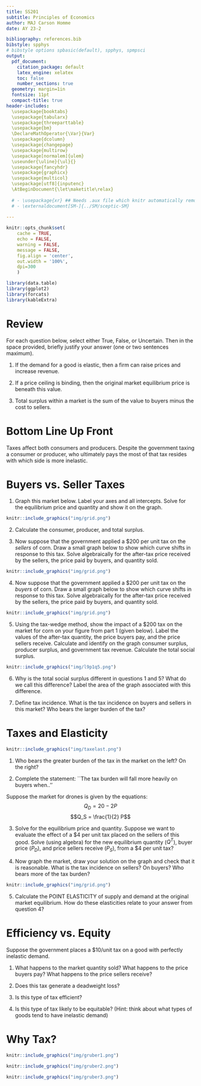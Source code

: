 ```yaml
---
title: SS201
subtitle: Principles of Economics
author: MAJ Carson Homme
date: AY 23-2

bibliography: references.bib
bibstyle: spphys
# bibstyle options spbasic(default), spphys, spmpsci
output:
  pdf_document:
    citation_package: default
    latex_engine: xelatex
    toc: false
    number_sections: true
  geometry: margin=1in
  fontsize: 11pt
  compact-title: true
header-includes: 
  \usepackage{booktabs}
  \usepackage{tabularx}
  \usepackage{threeparttable}
  \usepackage{bm}
  \DeclareMathOperator{\Var}{Var}
  \usepackage{dcolumn}
  \usepackage{changepage}
  \usepackage{multirow}
  \usepackage[normalem]{ulem}
  \useunder{\uline}{\ul}{}
  \usepackage{fancyhdr}
  \usepackage{graphicx}
  \usepackage{multicol}
  \usepackage[utf8]{inputenc}
  \AtBeginDocument{\let\maketitle\relax}
  
  # - \usepackage{xr} ## Needs .aux file which knitr automatically removes
  # - \externaldocument[SM-]{../SM/sceptic-SM}
  
---
```


```r
knitr::opts_chunk$set(
	cache = TRUE, 
	echo = FALSE, 
	warning = FALSE,
	message = FALSE,
	fig.align = 'center',
	out.width = '100%',
	dpi=300
	)
```

```r
library(data.table)
library(ggplot2)
library(forcats)
library(kableExtra)
```


\fancyhf{}
\begin{center}
    \Large
    \textbf{
    \textit{SS201: Principles of Economics} \\ 
    AY 23-2 \\ 
    }
    Lesson 9: Taxes
\end{center}
\fancyfoot[C]{\thepage}

# Review {#sec:review}

For each question below, select either True, False, or Uncertain. Then in the space provided, briefly justify your answer (one or two sentences maximum).


\begin{center}
True \hspace{3cm} False \hspace{3cm} Uncertain
\end{center}

1. If the demand for a good is elastic, then a firm can raise prices and increase revenue.

  \vspace{3cm}

\begin{center}
True \hspace{3cm} False \hspace{3cm} Uncertain
\end{center}

2. If a price ceiling is binding, then the original market equilibrium price is beneath this value.

  \vspace{3cm}

\begin{center}
True \hspace{3cm} False \hspace{3cm} Uncertain
\end{center}

3. Total surplus within a market is the sum of the value to buyers minus the cost to sellers.

  \vspace{3cm}

\pagebreak

# Bottom Line Up Front {#sec:bluf}
Taxes affect both consumers and producers. Despite the government taxing a consumer or producer, who ultimately pays the most of that tax resides with which side is more inelastic.

# Buyers vs. Seller Taxes {#sec:bstax}

\hspace{0.5cm}  \begin{minipage}[t]{0.55\textwidth}
    \vspace{0pt}
Joseph Cooper is a former NASA pilot that now owns and operates a corn farm. He models the market for corn with the equations:
    
$$Q_D = 1300-P$$
$$Q_S = -300+P$$
\end{minipage}
\hfill
\begin{minipage}[t]{0.35\textwidth}
    \vspace{0pt}
    \centering
    \includegraphics[width=\linewidth]{img/interstellar.png}
\end{minipage}

\vspace{1cm}

1. Graph this market below. Label your axes and all intercepts. Solve for the equilibrium price and quantity and show it on the graph.

```r
knitr::include_graphics("img/grid.png")
```

2. Calculate the consumer, producer, and total surplus. \vspace{3cm}

3. Now suppose that the government applied a \$200 per unit tax on the *sellers* of corn. Draw a small graph below to show which curve shifts in response to this tax. Solve algebraically for the after-tax price received by the sellers, the price paid by buyers, and quantity sold.

```r
knitr::include_graphics("img/grid.png")
```

4. Now suppose that the government applied a \$200 per unit tax on the *buyers* of corn. Draw a small graph below to show which curve shifts in response to this tax. Solve algebraically for the after-tax price received by the sellers, the price paid by buyers, and quantity sold.

```r
knitr::include_graphics("img/grid.png")
```

\pagebreak

5. Using the tax-wedge method, show the impact of a $200 tax on the market for corn on your figure from part 1 (given below). Label the values of the after-tax quantity, the price buyers pay, and the price sellers receive. Calculate and identify on the graph consumer surplus, producer surplus, and government tax revenue. Calculate the total social surplus.

```r
knitr::include_graphics("img/l9p1q5.png")
```

\pagebreak

6. Why is the total social surplus different in questions 1 and 5? What do we call this difference? Label the area of the graph associated with this difference. \vspace{3cm}

7. Define tax incidence. What is the tax incidence on buyers and sellers in this market? Who bears the larger burden of the tax? \vspace{3cm}

\pagebreak

# Taxes and Elasticity {#sec:taxelast}

```r
knitr::include_graphics("img/taxelast.png")
```

1. Who bears the greater burden of the tax in the market on the left? On the right? \vspace{3cm}

2. Complete the statement: ``The tax burden will fall more heavily on buyers when..'' \vspace{3cm}

Suppose the market for drones is given by the equations:
$$Q_D = 20-2P$$
$$Q_S = \frac{1}{2} P$$

\hspace{1cm} 3. Solve for the equilibrium price and quantity. Suppose we want to evaluate the effect of a \$4 per unit tax placed on the sellers of this good.  Solve (using algebra) for the new equilibrium quantity ($Q^T$), buyer price ($P_D$), and price sellers receive ($P_S$), from a \$4 per unit tax? \vspace{3cm}

4. Now graph the market, draw your solution on the graph and check that it is reasonable. What is the tax incidence on sellers? On buyers? Who bears more of the tax burden?

```r
knitr::include_graphics("img/grid.png")
```

5. Calculate the POINT ELASTICITY of supply and demand at the original market equilibrium. How do these elasticities relate to your answer from question 4? \vspace{3cm}

\pagebreak

# Efficiency vs. Equity {#sec:equitvseffic}

Suppose the government places a $10/unit tax on a good with perfectly inelastic demand.

1. What happens to the market quantity sold? What happens to the price buyers pay? What happens to the price sellers receive? \vspace{3cm}

2. Does this tax generate a deadweight loss? \vspace{3cm}
 
3. Is this type of tax efficient? \vspace{3cm}

4. Is this type of tax likely to be equitable? (Hint: think about what types of goods tend to have inelastic demand) \vspace{3cm}

\pagebreak

# Why Tax? {#sec:whytax}

```r
knitr::include_graphics("img/gruber1.png")
```

```r
knitr::include_graphics("img/gruber2.png")
```

```r
knitr::include_graphics("img/gruber3.png")
```